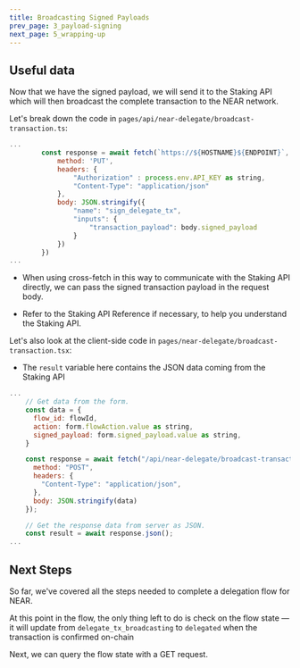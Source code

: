 ```yaml
---
title: Broadcasting Signed Payloads
prev_page: 3_payload-signing
next_page: 5_wrapping-up
---
```


## Useful data

Now that we have the signed payload, we will send it to the Staking API which will then broadcast the complete transaction to the NEAR network.

Let's break down the code in `pages/api/near-delegate/broadcast-transaction.ts`:

```js
...
        const response = await fetch(`https://${HOSTNAME}${ENDPOINT}`, {
            method: 'PUT',
            headers: {
                "Authorization" : process.env.API_KEY as string,
                "Content-Type": "application/json"
            },
            body: JSON.stringify({
                "name": "sign_delegate_tx",
                "inputs": {
                    "transaction_payload": body.signed_payload
                }
            })
        })
...
```

- When using cross-fetch in this way to communicate with the Staking API directly, we can pass the signed transaction payload in the request body.

- Refer to the <Link href="https://docs.figment.io/guides/staking-api/" rel="noopener noreferrer" target="_blank">Staking API Reference</Link> if necessary, to help you understand the Staking API.

Let's also look at the client-side code in `pages/near-delegate/broadcast-transaction.tsx`:

- The `result` variable here contains the JSON data coming from the Staking API 

```js
...
    // Get data from the form.
    const data = {
      flow_id: flowId,
      action: form.flowAction.value as string,
      signed_payload: form.signed_payload.value as string,
    }

    const response = await fetch("/api/near-delegate/broadcast-transaction", {
      method: "POST",
      headers: {
        "Content-Type": "application/json",
      },
      body: JSON.stringify(data)
    });

    // Get the response data from server as JSON.
    const result = await response.json();
...
```

## Next Steps

So far, we've covered all the steps needed to complete a delegation flow for NEAR.

At this point in the flow, the only thing left to do is check on the flow state &mdash; it will update from `delegate_tx_broadcasting` to `delegated` when the transaction is confirmed on-chain

Next, we can query the flow state with a GET request.
